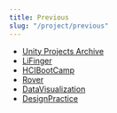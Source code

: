 ```yaml
---
title: Previous
slug: "/project/previous"
---
```


- [Unity Projects Archive](/test)
- [LiFinger](/project/previous-project/lifinger)
- [HCIBootCamp](/project/previous-project/hcibootcamp)
- [Rover](/project/previous-project/rover)
- [DataVisualization](https://big-bro222.github.io/InfoVis/)
- [DesignPractice](/project/previous-project/design-practice)
